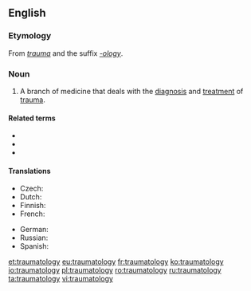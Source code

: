 ==English==

===Etymology===
From ''[[trauma]]'' and the suffix ''[[-ology]]''.

===Noun===
{{en-noun|-}}

# {{label|en|medicine|psychology}} A branch of medicine that deals with the [[diagnosis]] and [[treatment]] of [[trauma]].

====Related terms====
* {{l|en|traumatic}}
* {{l|en|traumatological}}
* {{l|en|traumatologist}}

====Translations====
{{trans-top|branch of medicine that deals with the diagnosis and treatment of trauma}}
* Czech: {{t|cs|traumatologie|f}}
* Dutch: {{t|nl|traumatologie}}
* Finnish: {{t|fi|traumatologia}}
* French: {{t+|fr|traumatologie|f}}
{{trans-mid}}
* German: {{t+|de|Traumatologie|f}}
* Russian: {{t+|ru|травматология|f}}
* Spanish: {{t+|es|traumatología|f}}
{{trans-bottom}}

[[et:traumatology]]
[[eu:traumatology]]
[[fr:traumatology]]
[[ko:traumatology]]
[[io:traumatology]]
[[pl:traumatology]]
[[ro:traumatology]]
[[ru:traumatology]]
[[ta:traumatology]]
[[vi:traumatology]]